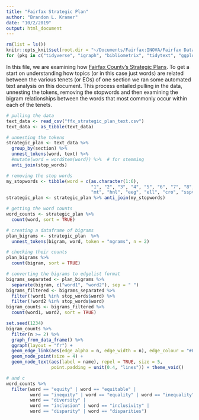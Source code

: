 ```yaml
---
title: "Fairfax Strategic Plan"
author: "Brandon L. Kramer"
date: "10/2/2019"
output: html_document
---
```


```r
rm(list = ls())
knitr::opts_knit$set(root.dir = "~/Documents/Fairfax:INOVA/Fairfax Datasets")
for (pkg in c("tidyverse", "igraph", "bibliometrix", "tidytext", "ggplot2", "ggraph", "widyr", "plotly", "stringi", "pdftools", "SnowballC")) {library(pkg, character.only = TRUE)}
```

In this file, we are examining how [Fairfax County's Strategic Plans](https://www.fairfaxcounty.gov/strategicplan/sites/strategicplan/files/assets/documents/pdf/strategic-plan-preliminary-strategies.pdf). To get a start on understanding how topics (or in this case just words) are related between the various tenets (or EOs) of one section we ran some automated text analysis on this document. This process entailed pulling in the data, unnesting the tokens, removing the stopwords and then examining the bigram relationships between the words that most commonly occur within each of the tenets.   

```r
# pulling the data
text_data <- read_csv("ffx_strategic_plan_text.csv") 
text_data <- as_tibble(text_data) 

# unnesting the tokens 
strategic_plan <- text_data %>% 
  group_by(section) %>% 
  unnest_tokens(word, text) %>%
  #mutate(word = wordStem(word)) %>%  # for stemming
  anti_join(stop_words)

# removing the stop words 
my_stopwords <- tibble(word = c(as.character(1:6), 
                                "1", "2", "3", "4", "5", "6", "7", "8", "9", "10", "18", "19", "22", 
                                "mt", "hnl", "eeg", "ell", "cro", "sspv", "ss", "eo"))
strategic_plan <- strategic_plan %>% anti_join(my_stopwords)

# getting the word counts 
word_counts <- strategic_plan %>%
  count(word, sort = TRUE)

# creating a dataframe of bigrams 
plan_bigrams <- strategic_plan  %>%
  unnest_tokens(bigram, word, token = "ngrams", n = 2)

# checking their counts 
plan_bigrams %>%
  count(bigram, sort = TRUE)

# converting the bigrams to edgelist format 
bigrams_separated <- plan_bigrams %>%
  separate(bigram, c("word1", "word2"), sep = " ")
bigrams_filtered <- bigrams_separated %>%
  filter(!word1 %in% stop_words$word) %>%
  filter(!word2 %in% stop_words$word)
bigram_counts <- bigrams_filtered %>% 
  count(word1, word2, sort = TRUE)
```

```r
set.seed(1234)
bigram_counts %>%
  filter(n >= 2) %>%
  graph_from_data_frame() %>%
  ggraph(layout = "fr") +
  geom_edge_link(aes(edge_alpha = n, edge_width = n), edge_colour = "#F84C1E") +    #232D4B
  geom_node_point(size = 4) +
  geom_node_text(aes(label = name), repel = TRUE, size = 5,
                 point.padding = unit(0.4, "lines")) + theme_void()
```

```r
# and c
word_counts %>% 
  filter(word == "equity" | word == "equitable" | 
         word == "inequity" | word == "equality" | word == "inequality" |
         word == "diversity" | 
         word == "inclusion" | word == "inclusivity" | 
         word == "disparity" | word == "disparities")
```















